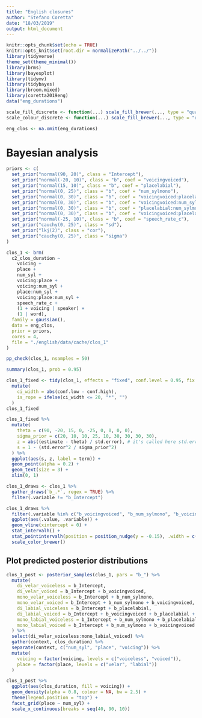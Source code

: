 ```yaml
---
title: "English closures"
author: "Stefano Coretta"
date: "18/03/2019"
output: html_document
---
```


```r
knitr::opts_chunk$set(echo = TRUE)
knitr::opts_knit$set(root.dir = normalizePath("../../"))
library(tidyverse)
theme_set(theme_minimal())
library(brms)
library(bayesplot)
library(tidymv)
library(tidybayes)
library(broom.mixed)
library(coretta2019eng)
data("eng_durations")

scale_fill_discrete <- function(...) scale_fill_brewer(..., type = "qual")
scale_colour_discrete <- function(...) scale_fill_brewer(..., type = "qual")
```

```r
eng_clos <- na.omit(eng_durations)
```

# Bayesian analysis

```r
priors <- c(
  set_prior("normal(90, 20)", class = "Intercept"),
  set_prior("normal(-20, 10)", class = "b", coef = "voicingvoiced"),
  set_prior("normal(15, 10)", class = "b", coef = "placelabial"),
  set_prior("normal(0, 25)", class = "b", coef = "num_sylmono"),
  set_prior("normal(0, 30)", class = "b", coef = "voicingvoiced:placelabial"),
  set_prior("normal(0, 30)", class = "b", coef = "voicingvoiced:num_sylmono"),
  set_prior("normal(0, 30)", class = "b", coef = "placelabial:num_sylmono"),
  set_prior("normal(0, 30)", class = "b", coef = "voicingvoiced:placelabial:num_sylmono"),
  set_prior("normal(-25, 10)", class = "b", coef = "speech_rate_c"),
  set_prior("cauchy(0, 25)", class = "sd"),
  set_prior("lkj(2)", class = "cor"),
  set_prior("cauchy(0, 25)", class = "sigma")
)

clos_1 <- brm(
  c2_clos_duration ~
    voicing +
    place +
    num_syl +
    voicing:place +
    voicing:num_syl +
    place:num_syl +
    voicing:place:num_syl +
    speech_rate_c +
    (1 + voicing | speaker) +
    (1 | word),
  family = gaussian(),
  data = eng_clos,
  prior = priors,
  cores = 4,
  file = "./english/data/cache/clos_1"
)
```

```r
pp_check(clos_1, nsamples = 50)
```

```r
summary(clos_1, prob = 0.95)
```

```r
clos_1_fixed <- tidy(clos_1, effects = "fixed", conf.level = 0.95, fix.intercept = FALSE) %>%
  mutate(
    ci_width = abs(conf.low - conf.high),
    is_rope = ifelse(ci_width <= 20, "*", "")
  )
clos_1_fixed
```

```r
clos_1_fixed %>%
  mutate(
    theta = c(90, -20, 15, 0, -25, 0, 0, 0, 0),
    sigma_prior = c(20, 10, 10, 25, 10, 30, 30, 30, 30),
    z = abs((estimate - theta) / std.error), # it's called here std.error but is the standard deviation
    s = 1 - (std.error^2 / sigma_prior^2)
  ) %>%
  ggplot(aes(s, z, label = term)) +
  geom_point(alpha = 0.2) +
  geom_text(size = 3) +
  xlim(0, 1)
```

```r
clos_1_draws <- clos_1 %>%
  gather_draws(`b_.*`, regex = TRUE) %>%
  filter(.variable != "b_Intercept")
```

```r
clos_1_draws %>%
  filter(.variable %in% c("b_voicingvoiced", "b_num_sylmono", "b_voicingvoiced:num_sylmono", "b_placelabial")) %>%
  ggplot(aes(.value, .variable)) +
  geom_vline(xintercept = 0) +
  stat_intervalh() +
  stat_pointintervalh(position = position_nudge(y = -0.15), .width = c(0.66, 0.98)) +
  scale_color_brewer()
```

## Plot predicted posterior distributions

```r
clos_1_post <- posterior_samples(clos_1, pars = "b_") %>%
  mutate(
    di_velar_voiceless = b_Intercept,
    di_velar_voiced = b_Intercept + b_voicingvoiced,
    mono_velar_voiceless = b_Intercept + b_num_sylmono,
    mono_velar_voiced = b_Intercept + b_num_sylmono + b_voicingvoiced,
    di_labial_voiceless = b_Intercept + b_placelabial,
    di_labial_voiced = b_Intercept + b_voicingvoiced + b_placelabial + `b_voicingvoiced:placelabial`,
    mono_labial_voiceless = b_Intercept + b_num_sylmono + b_placelabial + `b_placelabial:num_sylmono`,
    mono_labial_voiced = b_Intercept + b_num_sylmono + b_voicingvoiced + b_placelabial + `b_voicingvoiced:placelabial` + `b_placelabial:num_sylmono` + `b_voicingvoiced:placelabial:num_sylmono`
  ) %>%
  select(di_velar_voiceless:mono_labial_voiced) %>%
  gather(context, clos_duration) %>%
  separate(context, c("num_syl", "place", "voicing")) %>%
  mutate(
    voicing = factor(voicing, levels = c("voiceless", "voiced")),
    place = factor(place, levels = c("velar", "labial"))
  )
```

```r
clos_1_post %>%
  ggplot(aes(clos_duration, fill = voicing)) +
  geom_density(alpha = 0.8, colour = NA, bw = 2.5) +
  theme(legend.position = "top") +
  facet_grid(place ~ num_syl) +
  scale_x_continuous(breaks = seq(40, 90, 10))
```

